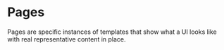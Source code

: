 
<Meta title='Pages' />

# Pages

Pages are specific instances of templates that show what a UI looks like with real representative content in place.
